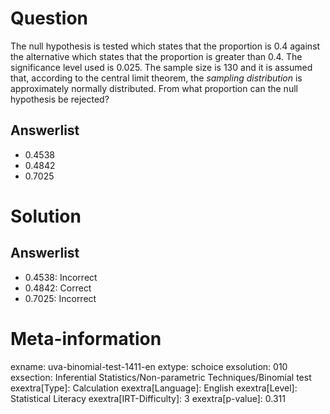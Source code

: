 Question
========

The null hypothesis is tested which states that the proportion is 0.4 against the alternative which states that the proportion is greater than 0.4. The significance level used is 0.025. The sample size is 130 and it is assumed that, according to the central limit theorem, the *sampling distribution* is approximately normally distributed. From what proportion can the null hypothesis be rejected?

Answerlist
----------

* 0.4538
* 0.4842
* 0.7025

Solution
========

Answerlist
----------

* 0.4538: Incorrect
* 0.4842: Correct
* 0.7025: Incorrect

Meta-information
================
exname: uva-binomial-test-1411-en
extype: schoice
exsolution: 010
exsection: Inferential Statistics/Non-parametric Techniques/Binomial test
exextra[Type]: Calculation
exextra[Language]: English
exextra[Level]: Statistical Literacy
exextra[IRT-Difficulty]: 3
exextra[p-value]: 0.311
